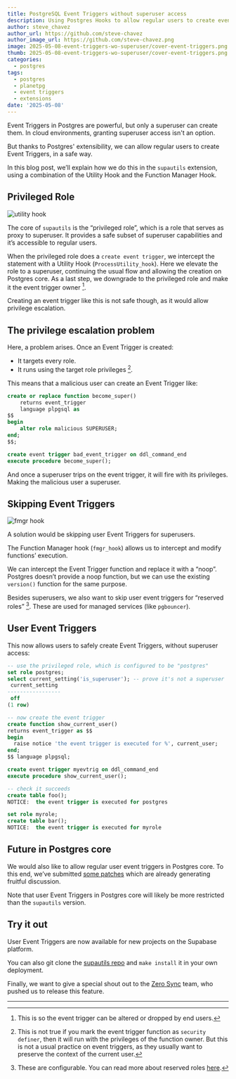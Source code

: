 ```yaml
---
title: PostgreSQL Event Triggers without superuser access
description: Using Postgres Hooks to allow regular users to create event triggers
author: steve_chavez
author_url: https://github.com/steve-chavez
author_image_url: https://github.com/steve-chavez.png
image: 2025-05-08-event-triggers-wo-superuser/cover-event-triggers.png
thumb: 2025-05-08-event-triggers-wo-superuser/cover-event-triggers.png
categories:
  - postgres
tags:
  - postgres
  - planetpg
  - event triggers
  - extensions
date: '2025-05-08'
---
```


Event Triggers in Postgres are powerful, but only a superuser can create them. In cloud environments, granting superuser access isn't an option.

But thanks to Postgres' extensibility, we can allow regular users to create Event Triggers, in a safe way.

In this blog post, we’ll explain how we do this in the `supautils` extension, using a combination of the Utility Hook and the Function Manager Hook.

## Privileged Role

![utility hook](/images/blog/2025-05-08-event-triggers-wo-superuser/utility-hook.png)

The core of `supautils` is the “privileged role”, which is a role that serves as proxy to superuser. It provides a safe subset of superuser capabilities and it’s accessible to regular users.

When the privileged role does a `create event trigger`, we intercept the statement with a Utility Hook (`ProcessUtility_hook`).
Here we elevate the role to a superuser, continuing the usual flow and allowing the creation on Postgres core. As a last step, we downgrade to the privileged role and make
it the event trigger owner [^1].

Creating an event trigger like this is not safe though, as it would allow privilege escalation.

## The privilege escalation problem

Here, a problem arises. Once an Event Trigger is created:

- It targets every role.
- It runs using the target role privileges [^2].

This means that a malicious user can create an Event Trigger like:

```sql
create or replace function become_super()
    returns event_trigger
    language plpgsql as
$$
begin
    alter role malicious SUPERUSER;
end;
$$;

create event trigger bad_event_trigger on ddl_command_end
execute procedure become_super();
```

And once a superuser trips on the event trigger, it will fire with its privileges. Making the malicious user a superuser.

## Skipping Event Triggers

![fmgr hook](/images/blog/2025-05-08-event-triggers-wo-superuser/fmgr-hook.png)

A solution would be skipping user Event Triggers for superusers.

The Function Manager hook (`fmgr_hook`) allows us to intercept and modify functions’ execution.

We can intercept the Event Trigger function and replace it with a “noop”. Postgres doesn’t provide a noop function, but we can use the existing `version()` function for the same purpose.

Besides superusers, we also want to skip user event triggers for “reserved roles” [^3]. These are used for managed services (like `pgbouncer`).

## User Event Triggers

This now allows users to safely create Event Triggers, without superuser access:

```sql
-- use the privileged role, which is configured to be "postgres"
set role postgres;
select current_setting('is_superuser'); -- prove it's not a superuser
 current_setting
-----------------
 off
(1 row)

-- now create the event trigger
create function show_current_user()
returns event_trigger as $$
begin
  raise notice 'the event trigger is executed for %', current_user;
end;
$$ language plpgsql;

create event trigger myevtrig on ddl_command_end
execute procedure show_current_user();

-- check it succeeds
create table foo();
NOTICE:  the event trigger is executed for postgres

set role myrole;
create table bar();
NOTICE:  the event trigger is executed for myrole
```

## Future in Postgres core

We would also like to allow regular user event triggers in Postgres core. To this end, we’ve submitted [some patches](https://www.postgresql.org/message-id/flat/CAGRrpzbtYDkg7_xwfzrqByYgCJQbbL38tADyuN%2B6tAkbA-Pnkg%40mail.gmail.com) which are already generating fruitful discussion.

Note that user Event Triggers in Postgres core will likely be more restricted than the `supautils` version.

## Try it out

User Event Triggers are now available for new projects on the Supabase platform.

You can also git clone the [supautils repo](https://github.com/supabase/supautils/) and `make install` it in your own deployment.

Finally, we want to give a special shout out to the [Zero Sync](https://zero.rocicorp.dev) team, who pushed us to release this feature.

---

[^1]: This is so the event trigger can be altered or dropped by end users.
[^2]: This is not true if you mark the event trigger function as `security definer`, then it will run with the privileges of the function owner. But this is not a usual practice on event triggers, as they usually want to preserve the context of the current user.
[^3]: These are configurable. You can read more about reserved roles [here](https://supabase.com/blog/roles-postgres-hooks).
